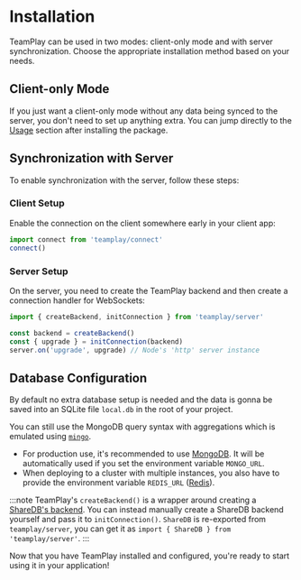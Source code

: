 # Installation


<PackageManagerTabs command="install teamplay" />

TeamPlay can be used in two modes: client-only mode and with server synchronization. Choose the appropriate installation method based on your needs.

## Client-only Mode

If you just want a client-only mode without any data being synced to the server, you don't need to set up anything extra. You can jump directly to the [Usage](/guide/usage) section after installing the package.

## Synchronization with Server

To enable synchronization with the server, follow these steps:

### Client Setup

Enable the connection on the client somewhere early in your client app:

```js
import connect from 'teamplay/connect'
connect()
```

### Server Setup

On the server, you need to create the TeamPlay backend and then create a connection handler for WebSockets:

```js
import { createBackend, initConnection } from 'teamplay/server'

const backend = createBackend()
const { upgrade } = initConnection(backend)
server.on('upgrade', upgrade) // Node's 'http' server instance
```

## Database Configuration

By default no extra database setup is needed and the data is gonna be saved into an SQLite file `local.db` in the root of your project.

You can still use the MongoDB query syntax with aggregations which is emulated using [`mingo`](https://github.com/kofrasa/mingo).

- For production use, it's recommended to use [MongoDB](https://mongodb.com). It will be automatically used if you set the environment variable `MONGO_URL`.
- When deploying to a cluster with multiple instances, you also have to provide the environment variable `REDIS_URL` ([Redis](https://redis.io)).

:::note
TeamPlay's `createBackend()` is a wrapper around creating a [ShareDB's backend](https://share.github.io/sharedb/api/backend). You can instead manually create a ShareDB backend yourself and pass it to `initConnection()`. `ShareDB` is re-exported from `teamplay/server`, you can get it as `import { ShareDB } from 'teamplay/server'`.
:::

Now that you have TeamPlay installed and configured, you're ready to start using it in your application!
